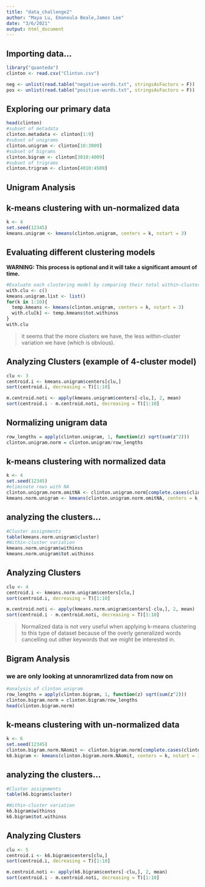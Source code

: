 ```yaml
---
title: "data_challenge2"
author: "Maya Lu, Emaneula Beale,James Lee"
date: "3/6/2021"
output: html_document
---
```

## Importing data...
```r
library("quanteda")
clinton <- read.csv("Clinton.csv")

neg <- unlist(read.table("negative-words.txt", stringsAsFactors = F))
pos <- unlist(read.table("positive-words.txt", stringsAsFactors = F))

```

## Exploring our primary data
```r
head(clinton)
#subset of metadata
clinton.metadata <- clinton[1:9]
#subset of unigrams
clinton.unigram <- clinton[10:3009]
#subset of bigrams
clinton.bigram <- clinton[3010:4009]
#subset of trigrams
clinton.trigram <- clinton[4010:4509]
```


## Unigram Analysis

## k-means clustering with un-normalized data
```r
k <- 4 
set.seed(12345)
kmeans.unigram <- kmeans(clinton.unigram, centers = k, nstart = 3)
```

## Evaluating different clustering models
**WARNING: This process is optional and it will take a significant amount of time.**
```r
#Evaluate each clustering model by comparing their total within-cluster variations (a.k.a The Elbow Method)
with.clu <- c()
kmeans.unigram.list <- list()
for(k in 1:10){
  temp.kmeans <- kmeans(clinton.unigram, centers = k, nstart = 3)
  with.clu[k] <- temp.kmeans$tot.withinss
}
with.clu
```
> it seems that the more clusters we have, the less within-cluster variation we have (which is obvious). 

## Analyzing Clusters (example of 4-cluster model)
```r
clu <- 3
centroid.i <- kmeans.unigram$centers[clu,]
sort(centroid.i, decreasing = T)[1:10]

m.centroid.noti <- apply(kmeans.unigram$centers[-clu,], 2, mean)
sort(centroid.i - m.centroid.noti, decreasing = T)[1:10]
```

## Normalizing unigram data
```r
row_lengths = apply(clinton.unigram, 1, function(z) sqrt(sum(z^2)))
clinton.unigram.norm = clinton.unigram/row_lengths
```

## k-means clustering with normalized data
```r
k <- 4
set.seed(12345)
#eliminate rows with NA
clinton.unigram.norm.omitNA <- clinton.unigram.norm[complete.cases(clinton.unigram.norm), ]
kmeans.norm.unigram <- kmeans(clinton.unigram.norm.omitNA, centers = k, nstart = 3)
```

## analyzing the clusters...
```r
#Cluster assignments
table(kmeans.norm.unigram$cluster)
#Within-cluster variation
kmeans.norm.unigram$withinss
kmeans.norm.unigram$tot.withinss
```

## Analyzing Clusters
```r
clu <- 4
centroid.i <- kmeans.norm.unigram$centers[clu,]
sort(centroid.i, decreasing = T)[1:10]

m.centroid.noti <- apply(kmeans.norm.unigram$centers[-clu,], 2, mean)
sort(centroid.i - m.centroid.noti, decreasing = T)[1:10]
```
> Normalized data is not very useful when applying k-means clustering to this type of dataset because of the overly generalized words cancelling out other keywords that we might be interested in. 



## Bigram Analysis
### we are only looking at unnoramrlized data from now on
```r
#analysis of clinton unigram
row_lengths = apply(clinton.bigram, 1, function(z) sqrt(sum(z^2)))
clinton.bigram.norm = clinton.bigram/row_lengths
head(clinton.bigram.norm)
```

## k-means clustering with un-normalized data
```r
k <- 6
set.seed(12345)
clinton.bigram.norm.NAomit <- clinton.bigram.norm[complete.cases(clinton.bigram.norm), ]
k6.bigram <- kmeans(clinton.bigram.norm.NAomit, centers = k, nstart = 3)
```

## analyzing the clusters...
```r
#Cluster assignments
table(k6.bigram$cluster)

#Within-cluster variation
k6.bigram$withinss
k6.bigram$tot.withinss
```
## Analyzing Clusters
```r
clu <- 5
centroid.i <- k6.bigram$centers[clu,]
sort(centroid.i, decreasing = T)[1:10]

m.centroid.noti <- apply(k6.bigram$centers[-clu,], 2, mean)
sort(centroid.i - m.centroid.noti, decreasing = T)[1:10]
```





